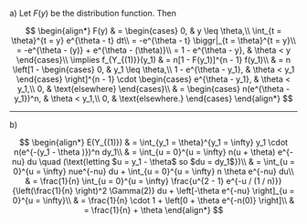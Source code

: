 a) Let $F(y)$ be the distribution function.
Then

$$
\begin{align*}
    F(y) & =
    \begin{cases}
        0, & y \leq \theta,\\
        \int_{t = \theta}^{t = y} e^{\theta - t} dt\\
        = -e^{\theta - t} \biggr|_{t = \theta}^{t = y}\\
        = -e^{\theta - (y)} + e^{\theta - (\theta)}\\
        =  1 - e^{\theta - y}, & \theta < y
    \end{cases}\\
    \implies f_{Y_{(1)}}(y_1) & = n[1 - F(y_1)]^{n - 1} f(y_1)\\
    & = n \left[1 -
    \begin{cases}
        0, & y_1 \leq \theta,\\
        1 - e^{\theta - y_1}, & \theta < y_1
    \end{cases} \right]^{n - 1} \cdot
    \begin{cases}
        e^{\theta - y_1}, & \theta < y_1,\\
        0, & \text{elsewhere}
    \end{cases}\\
    & =
    \begin{cases}
        n(e^{\theta - y_1})^n, & \theta < y_1,\\
        0, & \text{elsewhere.}
    \end{cases}
\end{align*}
$$

---

b)

$$
\begin{align*}
    E(Y_{(1)}) & = \int_{y_1 = \theta}^{y_1 = \infty} y_1 \cdot n(e^{-(y_1 - \theta )})^n dy_1\\
    & = \int_{u = 0}^{u = \infty} n(u + \theta) e^{-nu} du \quad (\text{letting $u = y_1 - \theta$ so $du = dy_1$})\\
    & = \int_{u = 0}^{u = \infty} nue^{-nu} du + \int_{u = 0}^{u = \infty} n \theta e^{-nu} du\\
    & = \frac{1}{n} \int_{u = 0}^{u = \infty} \frac{u^{2 - 1} e^{-u / (1 / n)}}{\left(\frac{1}{n} \right)^2 \Gamma(2)} du + \left[-\theta e^{-nu} \right]_{u = 0}^{u = \infty}\\
    & = \frac{1}{n} \cdot 1 + \left[0 + \theta e^{-n(0)} \right]\\
    & = \frac{1}{n} + \theta
\end{align*}
$$
